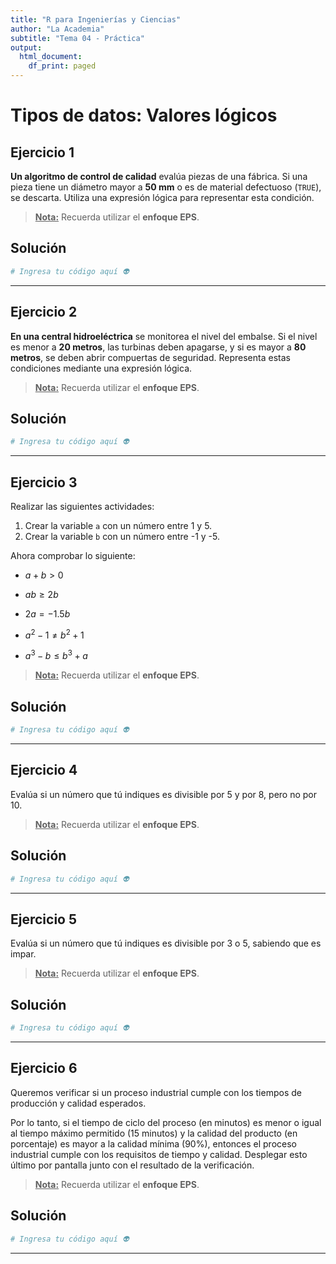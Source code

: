 ```yaml
---
title: "R para Ingenierías y Ciencias"
author: "La Academia"
subtitle: "Tema 04 - Práctica"
output:
  html_document:
    df_print: paged
---
```


# Tipos de datos: Valores lógicos

## Ejercicio 1

**Un algoritmo de control de calidad** evalúa piezas de una fábrica. Si una pieza tiene un diámetro mayor a **50 mm** o es de material defectuoso (`TRUE`), se descarta. Utiliza una expresión lógica para representar esta condición.

> [**Nota:**]{.underline} Recuerda utilizar el **enfoque EPS**.

## Solución

```r
# Ingresa tu código aquí 👽
```

------------------------------------------------------------------------

## Ejercicio 2

**En una central hidroeléctrica** se monitorea el nivel del embalse. Si el nivel es menor a **20 metros**, las turbinas deben apagarse, y si es mayor a **80 metros**, se deben abrir compuertas de seguridad. Representa estas condiciones mediante una expresión lógica.

> [**Nota:**]{.underline} Recuerda utilizar el **enfoque EPS**.

## Solución

```r
# Ingresa tu código aquí 👽
```

------------------------------------------------------------------------

## Ejercicio 3

Realizar las siguientes actividades:

1.  Crear la variable `a` con un número entre 1 y 5.
2.  Crear la variable `b` con un número entre -1 y -5.

Ahora comprobar lo siguiente:

-   $a + b > 0$

-   $ab \ge 2b$

-   $2a = -1.5b$

-   $a^2 - 1 \ne b^2 + 1$

-   $a^3 - b \le b^3 + a$

> [**Nota:**]{.underline} Recuerda utilizar el **enfoque EPS**.

## Solución

```r
# Ingresa tu código aquí 👽
```

------------------------------------------------------------------------

## Ejercicio 4

Evalúa si un número que tú indiques es divisible por 5 y por 8, pero no por 10.

> [**Nota:**]{.underline} Recuerda utilizar el **enfoque EPS**.

## Solución

```r
# Ingresa tu código aquí 👽
```

------------------------------------------------------------------------

## Ejercicio 5

Evalúa si un número que tú indiques es divisible por 3 o 5, sabiendo que es impar.

> [**Nota:**]{.underline} Recuerda utilizar el **enfoque EPS**.

## Solución

```r
# Ingresa tu código aquí 👽
```

------------------------------------------------------------------------

## Ejercicio 6

Queremos verificar si un proceso industrial cumple con los tiempos de producción y calidad esperados.

Por lo tanto, si el tiempo de ciclo del proceso (en minutos) es menor o igual al tiempo máximo permitido (15 minutos) y la calidad del producto (en porcentaje) es mayor a la calidad mínima (90%), entonces el proceso industrial cumple con los requisitos de tiempo y calidad. Desplegar esto último por pantalla junto con el resultado de la verificación.

> [**Nota:**]{.underline} Recuerda utilizar el **enfoque EPS**.

## Solución

```r
# Ingresa tu código aquí 👽
```

------------------------------------------------------------------------
